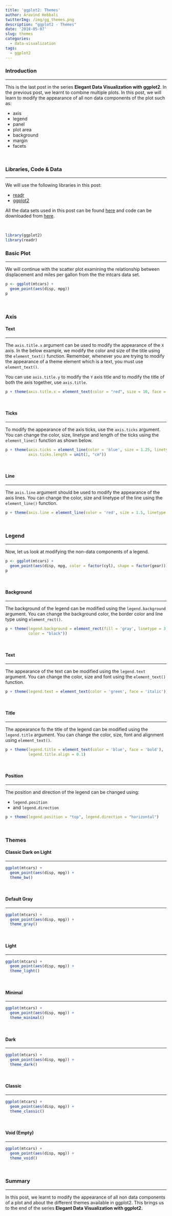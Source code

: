 ```yaml
---
title: 'ggplot2: Themes'
author: Aravind Hebbali
twitterImg: /img/gg_themes.png
description: "ggplot2 - Themes"
date: '2018-05-07'
slug: themes
categories:
  - data-visualization
tags:
  - ggplot2
---
```


### Introduction

<hr>

This is the last post in the series **Elegant Data Visualization with ggplot2**. 
In the previous post, we learnt to combine multiple plots. In this post, we 
will learn to modify the appearance of all non data components of the plot such 
as:

- axis
- legend
- panel
- plot area
- background
- margin
- facets

<br>

### Libraries, Code & Data

<hr>

We will use the following libraries in this post:

- [readr](http://readr.tidyverse.org/)
- [ggplot2](http://ggplot2.tidyverse.org/)

All the data sets used in this post can be found [here](https://github.com/rsquaredacademy/datasets) and code can be downloaded from [here](https://gist.github.com/rsquaredacademy/a6722c54610578ddcadaeeaf1df7cbf3).

<br>

```r
library(ggplot2)
library(readr)
```

### Basic Plot

<hr>

We will continue with the scatter plot examining the relationship between 
displacement and miles per gallon from the the mtcars data set.

```r
p <- ggplot(mtcars) +
  geom_point(aes(disp, mpg))
p
```

<br>

### Axis 

#### Text

<hr>

The `axis.title.x` argument can be used to modify the appearance of the `X` 
axis. In the below example, we modify the color and size of the title using
the `element_text()` function. Remember, whenever you are trying to modify the
appearance of a theme element which is a text, you must use `element_text()`.

You can use `axis.title.y` to modify the `Y` axis title and to modify the 
title of both the axis together, use `axis.title`.

```r
p + theme(axis.title.x = element_text(color = "red", size = 10, face = "italic"))
```

<br>

#### Ticks

<hr>

To modify the appearance of the axis ticks, use the `axis.ticks` argument. You can
change the color, size, linetype and length of the ticks using the `element_line()`
function as shown below. 

```r
p + theme(axis.ticks = element_line(color = 'blue', size = 1.25, linetype = 2), 
          axis.ticks.length = unit(1, "cm"))
```

<br>

#### Line

<hr>

The `axis.line` argument should be used to modify the appearance of the 
axis lines. You can change the color, size and linetype of the line using
the `element_line()` function.

```r
p + theme(axis.line = element_line(color = 'red', size = 1.5, linetype = 3))
```

<br>

### Legend

<hr>

Now, let us look at modifying the non-data components of a legend.

```r
p <- ggplot(mtcars) +
  geom_point(aes(disp, mpg, color = factor(cyl), shape = factor(gear)))
p
```

<br>

#### Background 

<hr>

The background of the legend can be modified using the `legend.background`
argument. You can change the background color, the border color and line type
using `element_rect()`.

```r
p + theme(legend.background = element_rect(fill = 'gray', linetype = 3,  
          color = "black"))
```

<br>

#### Text 

<hr>

The appearance of the text can be modified using the `legend.text` argument.
You can change the color, size and font using the `element_text()` function.

```r
p + theme(legend.text = element_text(color = 'green', face = 'italic'))
```

<br>

#### Title 

<hr>

The appearance fo the title of the legend can be modified using the 
`legend.title` argument. You can change the color, size, font and alignment
using `element_text()`.

```r
p + theme(legend.title = element_text(color = 'blue', face = 'bold'),
          legend.title.align = 0.1)
```

<br>

#### Position 

<hr>

The position and direction of the legend can be changed using:

- `legend.position`
- and `legend.direction`

```r
p + theme(legend.position = "top", legend.direction = "horizontal")
```

<br>

### Themes

#### Classic Dark on Light

<hr>

```r
ggplot(mtcars) +
  geom_point(aes(disp, mpg)) +
  theme_bw()
```

<br>

#### Default Gray

<hr>

```r
ggplot(mtcars) +
  geom_point(aes(disp, mpg)) +
  theme_gray()
```

<br>

#### Light

<hr>

```r
ggplot(mtcars) +
  geom_point(aes(disp, mpg)) +
  theme_light()
```

<br>

#### Minimal

<hr>

```r
ggplot(mtcars) +
  geom_point(aes(disp, mpg)) +
  theme_minimal()
```

<br>

#### Dark

<hr>

```r
ggplot(mtcars) +
  geom_point(aes(disp, mpg)) +
  theme_dark()
```

<br>

#### Classic

<hr>

```r
ggplot(mtcars) +
  geom_point(aes(disp, mpg)) +
  theme_classic()
```

<br>

#### Void (Empty)

<hr>

```r
ggplot(mtcars) +
  geom_point(aes(disp, mpg)) +
  theme_void()
```

<br>

### Summary

<hr>

In this post, we learnt to modify the appearance of all non data components 
of a plot and about the different themes available in ggplot2. This brings us 
to the end of the series **Elegant Data Visualization with ggplot2**.

<br>






